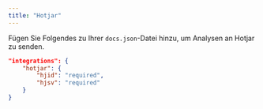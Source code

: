 ```yaml
---
title: "Hotjar"
---
```


Fügen Sie Folgendes zu Ihrer `docs.json`-Datei hinzu, um Analysen an Hotjar zu senden.

```json Analytics options in docs.json
"integrations": {
    "hotjar": {
        "hjid": "required",
        "hjsv": "required"
    }
}
```